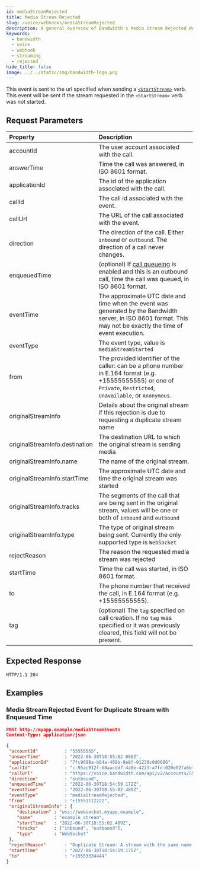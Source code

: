 ```yaml
---
id: mediaStreamRejected
title: Media Stream Rejected
slug: /voice/webhooks/mediaStreamRejected
description: A general overview of Bandwidth's Media Stream Rejected Webhook
keywords:
  - bandwidth
  - voice
  - webhook
  - streaming
  - rejected
hide_title: false
image: ../../static/img/bandwidth-logo.png
---
```


This event is sent to the url specified when sending a [`<StartStream>`][1] verb. This event will be sent if the stream requested in the `<StartStream>` verb was not started.

## Request Parameters

| Property                        | Description  |
|:--------------------------------|:-------------|
| accountId                       | The user account associated with the call. |
| answerTime                      | Time the call was answered, in ISO 8601 format. |
| applicationId                   | The id of the application associated with the call. |
| callId                          | The call id associated with the event. |
| callUrl                         | The URL of the call associated with the event. |
| direction                       | The direction of the call. Either `inbound` or `outbound`. The direction of a call never changes. |
| enqueuedTime                    | (optional) If [call queueing](/apis/voice#operation/createCall) is enabled and this is an outbound call, time the call was queued, in ISO 8601 format. |
| eventTime                       | The approximate UTC date and time when the event was generated by the Bandwidth server, in ISO 8601 format. This may not be exactly the time of event execution. |
| eventType                       | The event type, value is `mediaStreamStarted` |
| from                            | The provided identifier of the caller: can be a phone number in E.164 format (e.g. +15555555555) or one of `Private`, `Restricted`, `Unavailable`, or `Anonymous`. |
| originalStreamInfo              | Details about the original stream if this rejection is due to requesting a duplicate stream name |
| originalStreamInfo.destination  | The destination URL to which the original stream is sending media |
| originalStreamInfo.name         | The name of the original stream. |
| originalStreamInfo.startTime    | The approximate UTC date and time the original stream was started |
| originalStreamInfo.tracks       | The segments of the call that are being sent in the original stream, values will be one or both of `inbound` and `outbound` |
| originalStreamInfo.type         | The type of original stream being sent. Currently the only supported type is `WebSocket` |
| rejectReason                    | The reason the requested media stream was rejected |
| startTime                       | Time the call was started, in ISO 8601 format. |
| to                              | The phone number that received the call, in E.164 format (e.g. +15555555555). |
| tag                             | (optional) The `tag` specified on call creation. If no `tag` was specified or it was previously cleared, this field will not be present. |

## Expected Response

```http
HTTP/1.1 204
```

## Examples

### Media Stream Rejected Event for Duplicate Stream with Enqueued Time

```json
POST http://myapp.example/mediaStreamEvents
Content-Type: application/json

{
 "accountId"          : "55555555",
 "answerTime"         : "2022-06-30T18:55:02.080Z",
 "applicationId"      : "7fc9698a-b04a-468b-9e8f-91238c0d0086",
 "callId"             : "c-95ac912f-68aacdd7-4a8e-4223-a7fd-020e02fa6bf2",
 "callUrl"            : "https://voice.bandwidth.com/api/v2/accounts/55555555/calls/c-95ac912f-68aacdd7-4a8e-4223-a7fd-020e02fa6bf2",
 "direction"          : "outbound",
 "enqueuedTime"       : "2022-06-30T18:54:59.172Z",
 "eventTime"          : "2022-06-30T18:55:02.489Z",
 "eventType"          : "mediaStreamRejected",
 "from"               : "+15551112222",
 "originalStreamInfo" : {
    "destination" : "wss://websocket.myapp.example",
    "name"        : "example_stream",
    "startTime"   : "2022-06-30T18:55:02.489Z",
    "tracks"      : ["inbound", "outbound"],
    "type"        : "WebSocket"
 },
 "rejectReason"       : "Duplicate Stream: A stream with the same name already exists for this call",
 "startTime"          : "2022-06-30T18:54:59.175Z",
 "to"                 : "+15553334444"
}
```

[1]: /docs/voice/bxml/startStream
